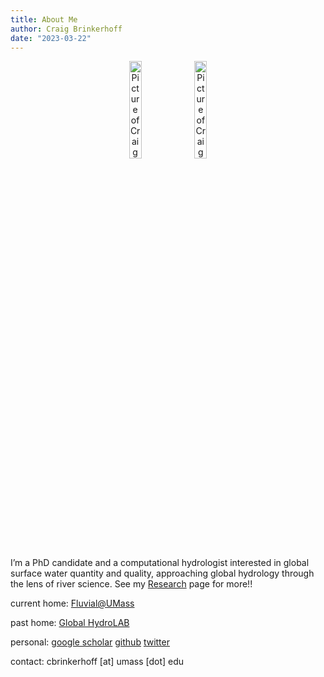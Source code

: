 ```yaml
---
title: About Me
author: Craig Brinkerhoff
date: "2023-03-22"
---
```


<center>
![Picture of Craig Brinkerhoff on a beach in beautiful British Colombia](pic1.jpg){ width=20% }
![Picture of Craig Brinkerhoff in a pink shirt.](pic2.jpg){ width=20% }
</center>

I'm a PhD candidate and a computational hydrologist interested in global surface water quantity and quality, approaching global hydrology through the lens of river science. See my [Research](/research/) page for more!!

current home: <a href="https://blogs.umass.edu/cjgleason/" target="_blank">Fluvial@UMass</a>

past home: <a href="https://wp.geog.mcgill.ca/hydrolab/" target="_blank">Global HydroLAB</a>

personal: <a href="https://scholar.google.com/citations?user=PSOHzbQAAAAJ&hl=en" target="_blank">google scholar</a> <a href="https://github.com/craigbrinkerhoff" target="_blank">github</a> <a href="https://twitter.com/Craigbrinkerhof" target="_blank">twitter</a>

contact: cbrinkerhoff [at] umass [dot] edu

